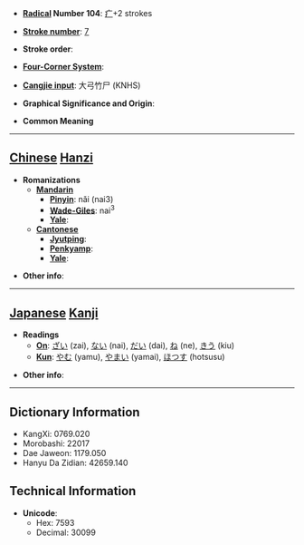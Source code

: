 * '''[[Wiktionary:Chinese radical index| Radical]] Number 104''': [[Wiktionary:Chinese radical index 疒|疒]]+2 strokes

* '''[[Wiktionary:Chinese total strokes index|Stroke number]]''': [[Wiktionary:Chinese total strokes index 7|7]]

* '''Stroke order''': 

* '''[[Wiktionary:Chinese four corner index|Four-Corner System]]''': 

* '''[[Wiktionary:Chinese Cangjie index|Cangjie input]]''': 大弓竹尸 (KNHS)

* '''Graphical Significance and Origin''': 

* '''Common Meaning'''

----

== [[Chinese]] [[Hanzi]] ==

* '''Romanizations'''
** '''[[Mandarin]]'''
*** '''[[Pinyin]]''': nǎi (nai3)
*** '''[[Wade-Giles]]''': nai<sup>3</sup>
*** '''[[Yale]]''': 
** '''[[Cantonese]]'''
*** '''[[Jyutping]]''':
*** '''[[Penkyamp]]''': 
*** '''[[Yale]]''': 

* '''Other info''': 

----

== [[Japanese]] [[Kanji]] ==

* '''Readings'''
** '''[[On]]''': [[ざい]] (zai), [[ない]] (nai), [[だい]] (dai), [[ね]] (ne), [[きう]] (kiu)
** '''[[Kun]]''': [[やむ]] (yamu), [[やまい]] (yamai), [[ほつす]] (hotsusu)

* '''Other info''':  

----

== Dictionary Information ==

* KangXi: 0769.020
* Morobashi: 22017
* Dae Jaweon: 1179.050
* Hanyu Da Zidian: 42659.140

== Technical Information ==

* '''Unicode''':
** Hex: 7593
** Decimal: 30099